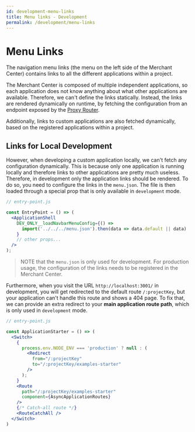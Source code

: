 ```yaml
---
id: development-menu-links
title: Menu links - Development
permalink: /development/menu-links
---
```



<NotificationFeature flag="beta" />

# Menu Links

The navigation menu links (the menu on the left side of the Merchant Center) contains links to all the different applications within a project.

The Merchant Center is composed of multiple independent applications, so each application does not know anything about what other applications are available. Therefore, we can't define the links statically.
Instead, the links are rendered dynamically on runtime, by fetching the configuration from an endpoint exposed by the [Proxy Router](../main-concepts/architecture).

Additionally, links to custom applications are also fetched dynamically, based on the registered applications within a project.

## Links for Local Development

However, when developing a custom application locally, we can't fetch any configuration dynamically. This is because only one application is running locally and therefore links to other applications are pretty much useless.
Therefore, in development only the application links should be rendered. To do so, you need to configure the links in the `menu.json`. The file is then loaded through a special prop that is only available in `development` mode.

```jsx
// entry-point.js

const EntryPoint = () => (
  <ApplicationShell
    DEV_ONLY__loadNavbarMenuConfig={() =>
      import('../../../menu.json').then(data => data.default || data)
    }
    // other props...
  />
);
```

> NOTE that the `menu.json` is only used for development. For production usage, the configuration of the links needs to be registered in the Merchant Center.

Furthermore, when you visit the URL `http://localhost:3001/` in development, you will get redirected to the default route `/:projectKey`, but your application can't handle this route and shows a 404 page. To fix that, we can provide an extra redirect to your **main application route path**, which is only used in `development` mode.

```jsx
// entry-point.js

const ApplicationStarter = () => (
  <Switch>
    {
      process.env.NODE_ENV === 'production' ? null : (
        <Redirect
          from="/:projectKey"
          to="/:projectKey/examples-starter"
        />
      );
    }
    <Route
      path="/:projectKey/examples-starter"
      component={AsyncApplicationRoutes}
    />
    {/* Catch-all route */}
    <RouteCatchAll />
  </Switch>
)
```
